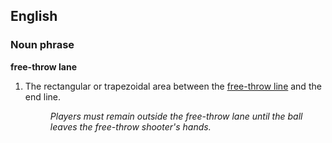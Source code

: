 ==English==

===Noun phrase===
'''free-throw lane'''

# {{basketball}} The rectangular or trapezoidal area between the [[free-throw line]] and the end line.
#: ''Players must remain outside the free-throw lane until the ball leaves the free-throw shooter's hands.''